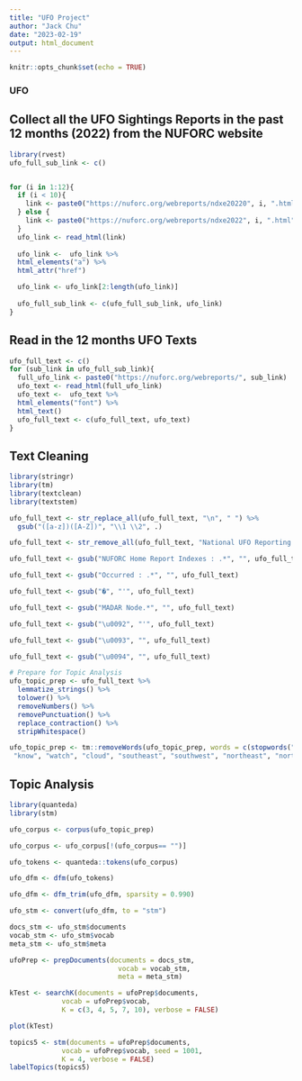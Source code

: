 ```yaml
---
title: "UFO Project"
author: "Jack Chu"
date: "2023-02-19"
output: html_document
---
```


```r
knitr::opts_chunk$set(echo = TRUE)
```

### UFO
## Collect all the UFO Sightings Reports in the past 12 months (2022) from the NUFORC website 
```r
library(rvest)
ufo_full_sub_link <- c()


for (i in 1:12){
  if (i < 10){
    link <- paste0("https://nuforc.org/webreports/ndxe20220", i, ".html")
  } else {
    link <- paste0("https://nuforc.org/webreports/ndxe2022", i, ".html")
  }
  ufo_link <- read_html(link) 
  
  ufo_link <-  ufo_link %>% 
  html_elements("a") %>% 
  html_attr("href")

  ufo_link <- ufo_link[2:length(ufo_link)]
  
  ufo_full_sub_link <- c(ufo_full_sub_link, ufo_link)
}
```


## Read in the 12 months UFO Texts
```r
ufo_full_text <- c()
for (sub_link in ufo_full_sub_link){
  full_ufo_link <- paste0("https://nuforc.org/webreports/", sub_link)
  ufo_text <- read_html(full_ufo_link) 
  ufo_text <-  ufo_text %>% 
  html_elements("font") %>% 
  html_text()
  ufo_full_text <- c(ufo_full_text, ufo_text)
}

```


## Text Cleaning
```r
library(stringr)
library(tm)
library(textclean)    
library(textstem)

ufo_full_text <- str_replace_all(ufo_full_text, "\n", " ") %>% 
  gsub("([a-z])([A-Z])", "\\1 \\2", .)

ufo_full_text <- str_remove_all(ufo_full_text, "National UFO Reporting Center Sighting Report")

ufo_full_text <- gsub("NUFORC Home Report Indexes : .*", "", ufo_full_text)

ufo_full_text <- gsub("Occurred : .*", "", ufo_full_text)

ufo_full_text <- gsub("�", "'", ufo_full_text)

ufo_full_text <- gsub("MADAR Node.*", "", ufo_full_text)

ufo_full_text <- gsub("\u0092", "'", ufo_full_text)

ufo_full_text <- gsub("\u0093", "", ufo_full_text)

ufo_full_text <- gsub("\u0094", "", ufo_full_text)

# Prepare for Topic Analysis
ufo_topic_prep <- ufo_full_text %>% 
  lemmatize_strings() %>% 
  tolower() %>% 
  removeNumbers() %>% 
  removePunctuation() %>% 
  replace_contraction() %>% 
  stripWhitespace()

ufo_topic_prep <- tm::removeWords(ufo_topic_prep, words = c(stopwords("en"), "ufo", "object",
 "know", "watch", "cloud", "southeast", "southwest", "northeast", "northwest", "see", "like", "dark", "color", "one", "spot", "say", "home", "drive", "first", "just", "assume", "notice", "think", "south", "west", "east", "north"))
```


## Topic Analysis
```r
library(quanteda)
library(stm)

ufo_corpus <- corpus(ufo_topic_prep)

ufo_corpus <- ufo_corpus[!(ufo_corpus== "")]

ufo_tokens <- quanteda::tokens(ufo_corpus)

ufo_dfm <- dfm(ufo_tokens)

ufo_dfm <- dfm_trim(ufo_dfm, sparsity = 0.990)

ufo_stm <- convert(ufo_dfm, to = "stm")

docs_stm <- ufo_stm$documents 
vocab_stm <- ufo_stm$vocab    
meta_stm <- ufo_stm$meta

ufoPrep <- prepDocuments(documents = docs_stm, 
                           vocab = vocab_stm,
                           meta = meta_stm)

kTest <- searchK(documents = ufoPrep$documents, 
             vocab = ufoPrep$vocab, 
             K = c(3, 4, 5, 7, 10), verbose = FALSE)

plot(kTest)

topics5 <- stm(documents = ufoPrep$documents, 
             vocab = ufoPrep$vocab, seed = 1001,
             K = 4, verbose = FALSE)
labelTopics(topics5)
```



